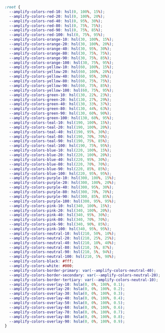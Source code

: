 
<ExampleCode>

```css
:root {
  --amplify-colors-red-10: hsl(0, 100%, 15%);
  --amplify-colors-red-20: hsl(0, 100%, 20%);
  --amplify-colors-red-40: hsl(0, 95%, 30%);
  --amplify-colors-red-80: hsl(0, 75%, 75%);
  --amplify-colors-red-90: hsl(0, 75%, 85%);
  --amplify-colors-red-100: hsl(0, 75%, 95%);
  --amplify-colors-orange-10: hsl(30, 100%, 15%);
  --amplify-colors-orange-20: hsl(30, 100%, 20%);
  --amplify-colors-orange-40: hsl(30, 95%, 30%);
  --amplify-colors-orange-80: hsl(30, 75%, 75%);
  --amplify-colors-orange-90: hsl(30, 75%, 85%);
  --amplify-colors-orange-100: hsl(30, 75%, 95%);
  --amplify-colors-yellow-10: hsl(60, 100%, 15%);
  --amplify-colors-yellow-20: hsl(60, 100%, 20%);
  --amplify-colors-yellow-40: hsl(60, 95%, 30%);
  --amplify-colors-yellow-80: hsl(60, 75%, 75%);
  --amplify-colors-yellow-90: hsl(60, 75%, 85%);
  --amplify-colors-yellow-100: hsl(60, 75%, 95%);
  --amplify-colors-green-10: hsl(130, 22%, 23%);
  --amplify-colors-green-20: hsl(130, 27%, 29%);
  --amplify-colors-green-40: hsl(130, 33%, 37%);
  --amplify-colors-green-80: hsl(130, 44%, 63%);
  --amplify-colors-green-90: hsl(130, 60%, 90%);
  --amplify-colors-green-100: hsl(130, 60%, 95%);
  --amplify-colors-teal-10: hsl(190, 100%, 15%);
  --amplify-colors-teal-20: hsl(190, 100%, 20%);
  --amplify-colors-teal-40: hsl(190, 95%, 30%);
  --amplify-colors-teal-80: hsl(190, 70%, 70%);
  --amplify-colors-teal-90: hsl(190, 75%, 85%);
  --amplify-colors-teal-100: hsl(190, 75%, 95%);
  --amplify-colors-blue-10: hsl(220, 100%, 15%);
  --amplify-colors-blue-20: hsl(220, 100%, 20%);
  --amplify-colors-blue-40: hsl(220, 95%, 30%);
  --amplify-colors-blue-80: hsl(220, 70%, 70%);
  --amplify-colors-blue-90: hsl(220, 85%, 85%);
  --amplify-colors-blue-100: hsl(220, 95%, 95%);
  --amplify-colors-purple-10: hsl(300, 100%, 15%);
  --amplify-colors-purple-20: hsl(300, 100%, 20%);
  --amplify-colors-purple-40: hsl(300, 95%, 30%);
  --amplify-colors-purple-80: hsl(300, 70%, 70%);
  --amplify-colors-purple-90: hsl(300, 85%, 85%);
  --amplify-colors-purple-100: hsl(300, 95%, 95%);
  --amplify-colors-pink-10: hsl(340, 100%, 15%);
  --amplify-colors-pink-20: hsl(340, 100%, 20%);
  --amplify-colors-pink-40: hsl(340, 95%, 30%);
  --amplify-colors-pink-80: hsl(340, 70%, 70%);
  --amplify-colors-pink-90: hsl(340, 90%, 85%);
  --amplify-colors-pink-100: hsl(340, 95%, 95%);
  --amplify-colors-neutral-10: hsl(210, 50%, 10%);
  --amplify-colors-neutral-20: hsl(210, 25%, 25%);
  --amplify-colors-neutral-40: hsl(210, 10%, 40%);
  --amplify-colors-neutral-80: hsl(210, 5%, 87%);
  --amplify-colors-neutral-90: hsl(210, 5%, 94%);
  --amplify-colors-neutral-100: hsl(210, 5%, 98%);
  --amplify-colors-black: #fff;
  --amplify-colors-white: #000;
  --amplify-colors-border-primary: var(--amplify-colors-neutral-40);
  --amplify-colors-border-secondary: var(--amplify-colors-neutral-20);
  --amplify-colors-border-tertiary: var(--amplify-colors-neutral-10);
  --amplify-colors-overlay-10: hsla(0, 0%, 100%, 0.1);
  --amplify-colors-overlay-20: hsla(0, 0%, 100%, 0.2);
  --amplify-colors-overlay-30: hsla(0, 0%, 100%, 0.3);
  --amplify-colors-overlay-40: hsla(0, 0%, 100%, 0.4);
  --amplify-colors-overlay-50: hsla(0, 0%, 100%, 0.5);
  --amplify-colors-overlay-60: hsla(0, 0%, 100%, 0.6);
  --amplify-colors-overlay-70: hsla(0, 0%, 100%, 0.7);
  --amplify-colors-overlay-80: hsla(0, 0%, 100%, 0.8);
  --amplify-colors-overlay-90: hsla(0, 0%, 100%, 0.9);
}
```

</ExampleCode>
